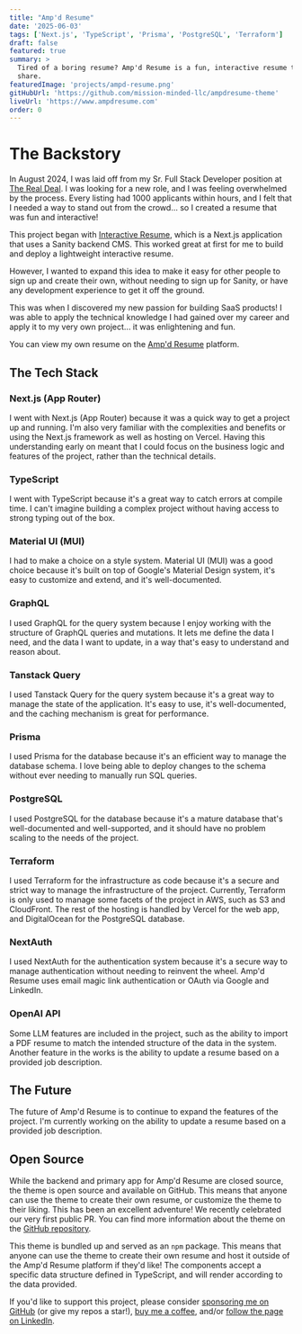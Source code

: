 ```yaml
---
title: "Amp'd Resume"
date: '2025-06-03'
tags: ['Next.js', 'TypeScript', 'Prisma', 'PostgreSQL', 'Terraform']
draft: false
featured: true
summary: >
  Tired of a boring resume? Amp'd Resume is a fun, interactive resume that's easy to update and
  share.
featuredImage: 'projects/ampd-resume.png'
gitHubUrl: 'https://github.com/mission-minded-llc/ampdresume-theme'
liveUrl: 'https://www.ampdresume.com'
order: 0
---
```


# The Backstory

In August 2024, I was laid off from my Sr. Full Stack Developer position at
[The Real Deal](https://www.therealdeal.com/). I was looking for a new role, and I was feeling
overwhelmed by the process. Every listing had 1000 applicants within hours, and I felt that I needed
a way to stand out from the crowd... so I created a resume that was fun and interactive!

This project began with [Interactive Resume](https://github.com/missionmike/interactive-resume),
which is a Next.js application that uses a Sanity backend CMS. This worked great at first for me to
build and deploy a lightweight interactive resume.

However, I wanted to expand this idea to make it easy for other people to sign up and create their
own, without needing to sign up for Sanity, or have any development experience to get it off the
ground.

This was when I discovered my new passion for building SaaS products! I was able to apply the
technical knowledge I had gained over my career and apply it to my very own project... it was
enlightening and fun.

You can view my own resume on the [Amp'd Resume](https://www.ampdresume.com/r/michael-dinerstein)
platform.

## The Tech Stack

### Next.js (App Router)

I went with Next.js (App Router) because it was a quick way to get a project up and running. I'm
also very familiar with the complexities and benefits or using the Next.js framework as well as
hosting on Vercel. Having this understanding early on meant that I could focus on the business logic
and features of the project, rather than the technical details.

### TypeScript

I went with TypeScript because it's a great way to catch errors at compile time. I can't imagine
building a complex project without having access to strong typing out of the box.

### Material UI (MUI)

I had to make a choice on a style system. Material UI (MUI) was a good choice because it's built on
top of Google's Material Design system, it's easy to customize and extend, and it's well-documented.

### GraphQL

I used GraphQL for the query system because I enjoy working with the structure of GraphQL queries
and mutations. It lets me define the data I need, and the data I want to update, in a way that's
easy to understand and reason about.

### Tanstack Query

I used Tanstack Query for the query system because it's a great way to manage the state of the
application. It's easy to use, it's well-documented, and the caching mechanism is great for
performance.

### Prisma

I used Prisma for the database because it's an efficient way to manage the database schema. I love
being able to deploy changes to the schema without ever needing to manually run SQL queries.

### PostgreSQL

I used PostgreSQL for the database because it's a mature database that's well-documented and
well-supported, and it should have no problem scaling to the needs of the project.

### Terraform

I used Terraform for the infrastructure as code because it's a secure and strict way to manage the
infrastructure of the project. Currently, Terraform is only used to manage some facets of the
project in AWS, such as S3 and CloudFront. The rest of the hosting is handled by Vercel for the web
app, and DigitalOcean for the PostgreSQL database.

### NextAuth

I used NextAuth for the authentication system because it's a secure way to manage authentication
without needing to reinvent the wheel. Amp'd Resume uses email magic link authentication or OAuth
via Google and LinkedIn.

### OpenAI API

Some LLM features are included in the project, such as the ability to import a PDF resume to match
the intended structure of the data in the system. Another feature in the works is the ability to
update a resume based on a provided job description.

## The Future

The future of Amp'd Resume is to continue to expand the features of the project. I'm currently
working on the ability to update a resume based on a provided job description.

## Open Source

While the backend and primary app for Amp'd Resume are closed source, the theme is open source and
available on GitHub. This means that anyone can use the theme to create their own resume, or
customize the theme to their liking. This has been an excellent adventure! We recently celebrated
our very first public PR. You can find more information about the theme on the
[GitHub repository](https://github.com/mission-minded-llc/ampdresume-theme).

This theme is bundled up and served as an `npm` package. This means that anyone can use the theme to
create their own resume and host it outside of the Amp'd Resume platform if they'd like! The
components accept a specific data structure defined in TypeScript, and will render according to the
data provided.

If you'd like to support this project, please consider
[sponsoring me on GitHub](https://github.com/sponsors/missionmike) (or give my repos a star!),
[buy me a coffee](https://www.buymeacoffee.com/missionmike), and/or
[follow the page on LinkedIn](https://www.linkedin.com/company/ampdresume/).
